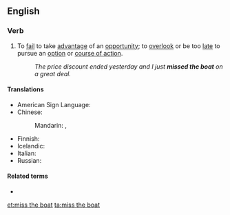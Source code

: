 ==English==

===Verb===
{{en-verb|head=[[miss]] the [[boat]]|misses the boat|missing the boat|missed the boat}}

# {{label|en|idiomatic}} To [[fail]] to take [[advantage]] of an [[opportunity]]; to [[overlook]] or be too [[late]] to pursue an [[option]] or [[course of action]].
#: ''The price discount ended yesterday and I just '''missed the boat''' on a great deal.''

====Translations====
{{trans-top|fail to take advantage of an opportunity}}
* American Sign Language: {{t|ase|(TRAIN) 1@NearHand-FingerUp-1@InsideChesthigh-FingerUp 1@NearHand-FingerForward-1@DistalInsideChesthigh-FingerForward A@Chest-PalmBack CirclesVert|tr=[[TRAIN GO SORRY]]}} <!-- apologies for the messy link; common ASL idiom, expressed as best I can -->
* Chinese:
*: Mandarin: {{t|cmn|錯過機會|sc=Hani}}, {{t|cmn|错过机会|tr=cuòguò jīhuì|sc=Hani}}
{{trans-mid}}
* Finnish: {{t+|fi|myöhästyä}} {{t+|fi|juna|alt=junasta}} {{qualifier|miss the train}}
* Icelandic: {{t|is|verða af tækifæri}}
* Italian: {{t|it|perdere il treno}}
* Russian: {{t+|ru|по́езд ушёл}} {{qualifier|lit.: the train is gone}}
{{trans-bottom}}

====Related terms====
* {{l|en|that ship has sailed}}

[[et:miss the boat]]
[[ta:miss the boat]]